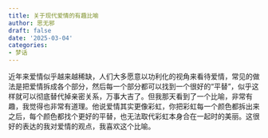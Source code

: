 ```yaml
---
title: 关于现代爱情的有趣比喻
author: 思无邪
draft: false
date: '2025-03-04'
categories:
- 梦话
---
```

近年来爱情似乎越来越稀缺，人们大多愿意以功利化的视角来看待爱情，常见的做法是把爱情拆成各个部分，然后每一个部分都可以找到一个很好的“平替”，似乎这样就可以彻底替代掉亲密关系，万事大吉了。但我那天看到了一个比喻，非常有趣，我觉得也非常有道理。他说爱情其实更像彩虹，你把彩虹每一个颜色都拆出来之后，每个颜色都找个更好的平替，也无法取代彩虹本身合在一起时的美丽。这很好的表达的我对爱情的观点，我喜欢这个比喻。